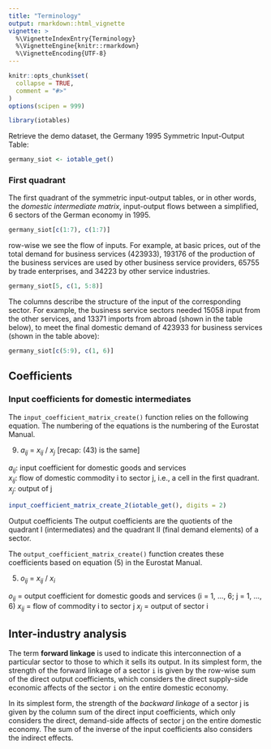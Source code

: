 ```yaml
---
title: "Terminology"
output: rmarkdown::html_vignette
vignette: >
  %\VignetteIndexEntry{Terminology}
  %\VignetteEngine{knitr::rmarkdown}
  %\VignetteEncoding{UTF-8}
---
```


```r
knitr::opts_chunk$set(
  collapse = TRUE,
  comment = "#>"
)
options(scipen = 999)
```



```r
library(iotables)
```

Retrieve the demo dataset, the Germany 1995 Symmetric Input-Output Table: 

```r
germany_siot <- iotable_get()
```

### First quadrant

The first quadrant of the symmetric input-output tables, or in other words, the _domestic intermediate matrix_, input-output flows between a simplified, 6 sectors of the German economy in 1995. 

```r
germany_siot[c(1:7), c(1:7)]
```

row-wise we see the flow of inputs. For example, at basic prices, out of the total demand for business services (423933), 193176	of the production of the business services are used by other business service providers, 65755	by trade enterprises, and 34223 by other service industries.

```r
germany_siot[5, c(1, 5:8)]
```

The columns describe the structure of the input of the corresponding sector. For example, the business service sectors needed 15058 input from the other services, and 13371 imports from abroad (shown in the table below), to meet the final domestic demand of 423933 for business services (shown in the table above):

```r
germany_siot[c(5:9), c(1, 6)]
```

## Coefficients

### Input coefficients for domestic intermediates

The `input_coefficient_matrix_create()` function relies on the following equation. The numbering of the equations is the numbering of the Eurostat Manual.

(9)  $a_{ij}$ = $x_{ij}$ / $x_j$  [recap: (43) is the same]

$a_{ij}$: input coefficient for domestic goods and services</br>
$x_{ij}$: flow of domestic commodity i to sector j, i.e., a cell in the first quadrant.</br>
$x_j$: output of j

```r
input_coefficient_matrix_create_2(iotable_get(), digits = 2)
```


Output coefficients
The output coefficients are the quotients of the quadrant I (intermediates) and the quadrant II (final demand elements) of a sector.

The `output_coefficient_matrix_create()` function creates these coefficients based on equation (5) in the Eurostat Manual.

(5) $o_{ij}$ = $x_{ij}$ / $x_i$ 
 
$o_{ij}$ = output coefficient for domestic goods and services (i = 1, ..., 6; j = 1, ..., 6)
$x_{ij}$ = flow of commodity i to sector j
$x_j$ = output of sector i


## Inter-industry analysis

The term **forward linkage** is used to indicate this interconnection of a particular sector to those to which it sells its output. In its simplest form, the strength of the forward linkage of a sector `i` is given by the row-wise sum of the direct output coefficients, which considers the direct supply-side economic affects of the sector `i` on the entire domestic economy.

In its simplest form, the strength of the _backward linkage_ of a sector j is given by the column sum of the direct input coefficients, which only considers the direct, demand-side affects of sector j on the entire domestic economy. The sum of the inverse of the input coefficients also considers the indirect effects.

